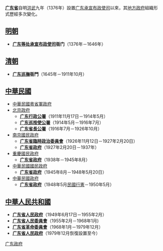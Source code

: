 {{广东歷史}}
{{Distinguish|广东省政府|广东省人民政府}}

'''[[广东省|广东省]]'''自明[[洪武|洪武]]九年（1376年）設置[[广东承宣布政使司|广东承宣布政使司]]以來，其[[地方政府|地方政府]]組織形式歷經多次變化。

== [[明朝|明朝]] ==
*'''[[广东等处承宣布政使司|广东等处承宣布政使司]]衙门'''（1376年－1646年）

== [[清朝|清朝]] ==
*'''[[广东巡撫|广东巡撫]]衙門'''（1645年－1911年10月）

== [[中華民國|中華民國]] ==
*[[中華民國粵省軍政府|中華民國粵省軍政府]]
*[[北洋政府|北京政府]]
**'''[[广东行政公署|广东行政公署]]'''（1911年11月17日－1914年5月）
**'''[[广东巡按使公署|广东巡按使公署]]'''（1914年5月－1916年7月）
**'''[[广东省長公署|广东省長公署]]'''（1916年7月－1926年10月）
*[[南京國民政府|南京國民政府]]
**'''[[广东省臨時政治委員會|广东省臨時政治委員會]]'''（1926年11月12日－1927年2月20日）
**'''[[广东省政府|广东省政府]]'''（1927年2月20日－1937年）
*[[重慶國民政府|重慶國民政府]]
**'''[[广东省政府|广东省政府]]'''（1938年－1945年8月）
*[[國民政府|中華民國國民政府]]
**'''[[广东省政府|广东省政府]]'''（1945年8月－1948年5月20日）
*[[中華民國政府|中華民國政府]]
**'''[[广东省政府|广东省政府]]'''（1948年5月[[行憲|民國行憲]]－1950年5月）

== [[中華人民共和國|中華人民共和國]] ==
*'''[[广东省人民政府|广东省人民政府]]'''（1949年6月17日－1955年2月）
*'''[[广东省人民委員會|广东省人民委員會]]'''（1955年2月－1968年1月)
*'''[[广东省革命委員會|广东省革命委員會]]'''（1968年1月－1979年12月）
*'''[[广东省人民政府|广东省人民政府]]'''（1979年12月恢復設置至今）

{{Disambig|cat=組織機構消歧義}}
{{广东行政長官}}
[[Category:广东政府|]]